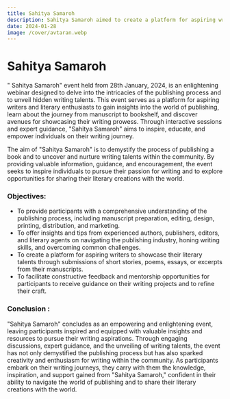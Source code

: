 ```yaml
---
title: Sahitya Samaroh
description: Sahitya Samaroh aimed to create a platform for aspiring writers to showcase their literary talents through submissions of short stories, poems, essays, or excerpts from their manuscripts.
date: 2024-01-28
image: /cover/avtaran.webp
---
```


# Sahitya Samaroh

" Sahitya Samaroh" event held from 28th January, 2024, is an enlightening webinar designed to delve into the intricacies of the publishing process and to unveil hidden writing talents. This event serves as a platform for aspiring writers and literary enthusiasts to gain insights into the world of publishing, learn about the journey from manuscript to bookshelf, and discover avenues for showcasing their writing prowess. Through interactive sessions and expert guidance, "Sahitya Samaroh" aims to inspire, educate, and empower individuals on their writing journey.

The aim of "Sahitya Samaroh" is to demystify the process of publishing a book and to uncover and nurture writing talents within the community. By providing valuable information, guidance, and encouragement, the event seeks to inspire individuals to pursue their passion for writing and to explore opportunities for sharing their literary creations with the world.

### Objectives:
- To provide participants with a comprehensive understanding of the publishing process, including manuscript preparation, editing, design, printing, distribution, and marketing.
- To offer insights and tips from experienced authors, publishers, editors, and literary agents on navigating the publishing industry, honing writing skills, and overcoming common challenges.
- To create a platform for aspiring writers to showcase their literary talents through submissions of short stories, poems, essays, or excerpts from their manuscripts.
- To facilitate constructive feedback and mentorship opportunities for participants to receive guidance on their writing projects and to refine their craft.

### Conclusion :
"Sahitya Samaroh" concludes as an empowering and enlightening event, leaving participants inspired and equipped with valuable insights and resources to pursue their writing aspirations. Through engaging discussions, expert guidance, and the unveiling of writing talents, the event has not only demystified the publishing process but has also sparked creativity and enthusiasm for writing within the community. As participants embark on their writing journeys, they carry with them the knowledge, inspiration, and support gained from "Sahitya Samaroh," confident in their ability to navigate the world of publishing and to share their literary creations with the world.